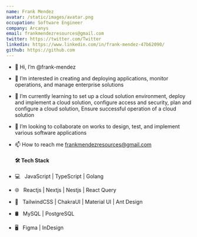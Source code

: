 ```yaml
---
name: Frank Mendez
avatar: /static/images/avatar.png
occupation: Software Engineer
company: Arcanys
email: frankmendezresources@gmail.com
twitter: https://twitter.com/Twitter
linkedin: https://www.linkedin.com/in/frank-mendez-47b62090/
github: https://github.com
---
```


- 👋 Hi, I’m @frank-mendez
- 👀 I’m interested in creating and deploying applications, monitor operations, and manage enterprise solutions
- 🌱 I’m currently learning to set up a cloud solution environment, deploy and implement a cloud solution, configure access and security, plan and configure a cloud solution, Ensure successful operation of a cloud solution
- 💞️ I’m looking to collaborate on works to design, test, and implement various software applications
- 📫 How to reach me frankmendezresources@gmail.com

  <h4> 🛠 Tech Stack </h4>

- 💻 &nbsp; JavaScript | TypeScript | Golang
- 🌐 &nbsp; Reactjs | Nextjs | Nestjs | React Query
- 💈 &nbsp; TailwindCSS | ChakraUI | Material UI | Ant Design
- 🛢 &nbsp; MySQL | PostgreSQL
- 🖥 &nbsp; Figma | InDesign


